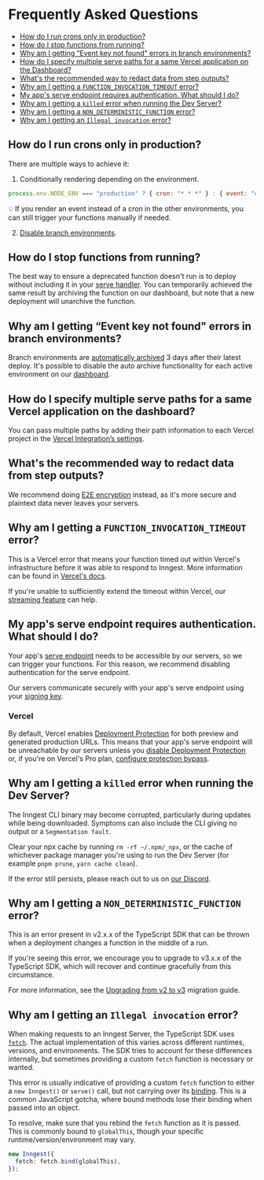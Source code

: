 # Frequently Asked Questions

- [How do I run crons only in production?](#how-do-i-run-crons-only-in-production)
- [How do I stop functions from running?](#how-do-i-stop-functions-from-running)
- [Why am I getting “Event key not found" errors in branch environments?](#why-am-i-getting-event-key-not-found-errors-in-branch-environments)
- [How do I specify multiple serve paths for a same Vercel application on the Dashboard?](#why-am-i-getting-event-key-not-found-errors-in-branch-environments)
- [What's the recommended way to redact data from step outputs?](#what-s-the-recommended-way-to-redact-data-from-step-outputs)
- [Why am I getting a `FUNCTION_INVOCATION_TIMEOUT` error?](#why-am-i-getting-a-function-invocation-timeout-error)
- [My app's serve endpoint requires authentication. What should I
  do?](#my-app-s-serve-endpoint-requires-authentication-what-should-i-do)
- [Why am I getting a `killed` error when running the Dev Server?](#why-am-i-getting-a-killed-error-when-running-the-dev-server)
- [Why am I getting a `NON_DETERMINISTIC_FUNCTION`
  error?](#why-am-i-getting-a-non-deterministic-function-error)
- [Why am I getting an `Illegal invocation` error?](#why-am-i-getting-an-illegal-invocation-error)

## How do I run crons only in production?

There are multiple ways to achieve it:
1. Conditionally rendering depending on the environment.
```javascript
process.env.NODE_ENV === "production" ? { cron: "* * *" } : { event: "dev/manualXYZ" }
```
💡 If you render an event instead of a cron in the other environments, you can still trigger your functions manually if needed.

2. [Disable branch environments](/docs/platform/environments#disabling-branch-environments-in-vercel).

## How do I stop functions from running?
The best way to ensure a deprecated function doesn't run is to deploy without including it in your [serve handler](/docs/reference/serve). You can temporarily achieved the same result by archiving the function on our dashboard, but note that a new deployment will unarchive the function.

## Why am I getting “Event key not found" errors in branch environments?
Branch environments are [automatically archived](/docs/platform/environments#archiving-branch-environments) 3 days after their latest deploy.
It's possible to disable the auto archive functionality for each active environment on our [dashboard](https://app.inngest.com/env).


## How do I specify multiple serve paths for a same Vercel application on the dashboard?
You can pass multiple paths by adding their path information to each Vercel project in the [Vercel Integration’s settings](https://app.inngest.com/settings/integrations/vercel).

## What's the recommended way to redact data from step outputs?
We recommend doing [E2E encryption](/docs/reference/middleware/examples#e2-e-encryption) instead, as it's more secure and plaintext data never leaves your servers.

## Why am I getting a `FUNCTION_INVOCATION_TIMEOUT` error?
This is a Vercel error that means your function timed out within Vercel's infrastructure before it was able to respond to Inngest. More information can be found in [Vercel's docs](https://vercel.com/docs/functions/serverless-functions/runtimes#max-duration).

If you're unable to sufficiently extend the timeout within Vercel, our [streaming feature](/docs/streaming) can help.

## My app's serve endpoint requires authentication. What should I do?
Your app's [serve endpoint](/docs/sdk/serve) needs to be accessible by our
servers, so we can trigger your functions. For this reason, we recommend disabling authentication
for the serve endpoint.

Our servers communicate securely with your app's serve endpoint using your [signing key](/docs/sdk/serve#signing-key).

### Vercel
By default, Vercel enables [Deployment Protection](https://vercel.com/docs/security/deployment-protection)
for both preview and generated production URLs. This means that your app's serve endpoint will be
unreachable by our servers unless you [disable Deployment Protection](https://vercel.com/docs/security/deployment-protection#configuring-deployment-protection)
or, if you're on Vercel's Pro plan, [configure protection bypass](/docs/deploy/vercel#bypassing-deployment-protection).

## Why am I getting a `killed` error when running the Dev Server?
The Inngest CLI binary may become corrupted, particularly during updates while
being downloaded. Symptoms can also include the CLI giving no output or a
`Segmentation fault`.

Clear your npx cache by running `rm -rf ~/.npm/_npx`, or the cache of whichever
package manager you're using to run the Dev Server (for example `pnpm prune`, `yarn
cache clean`).

If the error still persists, please reach out to us on [our Discord](https://www.inngest.com/discord).

## Why am I getting a `NON_DETERMINISTIC_FUNCTION` error?
This is an error present in v2.x.x of the TypeScript SDK that can be thrown when a deployment changes a function in the middle of a run.

If you're seeing this error, we encourage you to upgrade to v3.x.x of the TypeScript SDK, which will recover and continue gracefully from this circumstance.

For more information, see the [Upgrading from v2 to v3](/docs/sdk/migration) migration guide.

## Why am I getting an `Illegal invocation` error?
When making requests to an Inngest Server, the TypeScript SDK uses
[`fetch`](https://developer.mozilla.org/en-US/docs/Web/API/Fetch_API). The
actual implementation of this varies across different runtimes, versions, and
environments. The SDK tries to account for these differences internally, but
sometimes providing a custom `fetch` function is necessary or wanted.

This error is usually indicative of providing a custom `fetch` function to
either a `new Inngest()` or `serve()` call, but not carrying over its
[binding](https://developer.mozilla.org/en-US/docs/Web/JavaScript/Reference/Global_objects/Function/bind).
This is a common JavaScript gotcha, where bound methods lose their binding when
passed into an object.

To resolve, make sure that you rebind the `fetch` function as it is passed. This
is commonly bound to `globalThis`, though your specific runtime/version/environment
may vary.

```ts
new Inngest({
  fetch: fetch.bind(globalThis),
});
```
